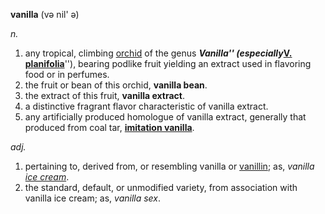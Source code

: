 '''vanilla''' (v&#601; nil' &#601;)

''n.''
#any tropical, climbing [[w:orchid|orchid]] of the genus '''''Vanilla''''' (especially '''''[[w:Vanilla planifolia|V. planifolia]]'''''), bearing podlike fruit yielding an extract used in flavoring food or in perfumes.
#the fruit or bean of this orchid, '''vanilla bean'''.
#the extract of this fruit, '''vanilla extract'''.
#a distinctive fragrant flavor characteristic of vanilla extract.
#any artificially produced homologue of vanilla extract, generally that produced from coal tar, '''[[w:imitation vanilla|imitation vanilla]]'''.

''adj.''
#pertaining to, derived from, or resembling vanilla or [[w:vanillin|vanillin]]; as, ''vanilla [[w:ice cream|ice cream]]''.
#the standard, default, or unmodified variety, from association with vanilla ice cream; as, ''vanilla sex''.